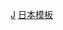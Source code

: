 {{Template category
| container =
| type = navbox
| rhs = 
}}

[[Category:各国导航模板|J]]
[[Category:日本模板|]]